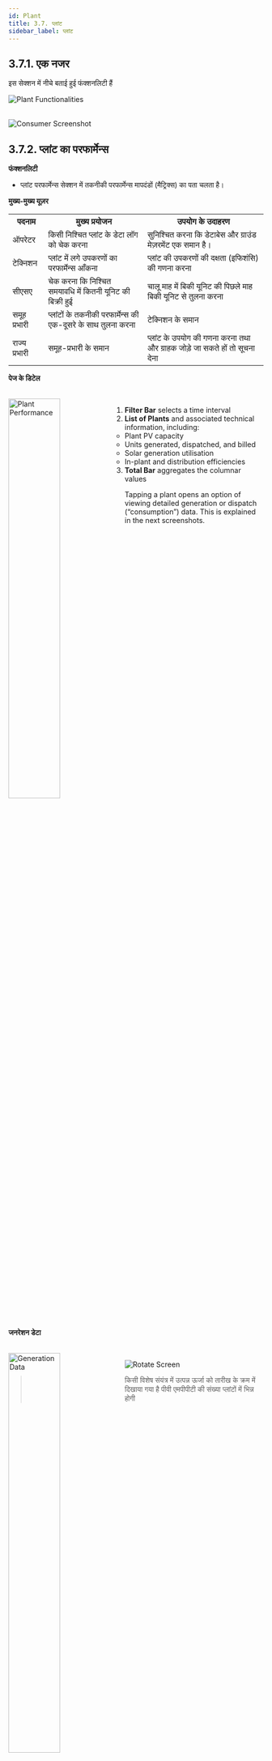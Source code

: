 ```yaml
---
id: Plant
title: 3.7. प्लांट
sidebar_label: प्लांट
---
```



## 3.7.1. एक नजर
इस सेक्शन में नीचे बताई हुई फंक्शनलिटी हैं

![Plant Functionalities](./assets/3.70_PlantTabs.svg)
<br/><br/>

![Consumer Screenshot](./assets/3.71_PlantTabScreenShot.png)
 
## 3.7.2. प्लांट का परफार्मेन्स
**फंक्शनलिटी**
* प्लांट परफार्मेन्स सेक्शन में तकनीकी परफार्मेन्स मापदंडों (मैट्रिक्स) का पता चलता है।

**मुख्य-मुख्य यूज़र**
<table>
  <tr>
    <th>पदनाम</th>
    <th>मुख्य प्रयोजन</th>
    <th>उपयोग के उदाहरण</th>
  </tr>
  <tr>
    <td>ऑपरेटर</td>
    <td>किसी निश्चित प्लांट के डेटा लॉग को चेक करना</td>
    <td>सुनिश्चित करना कि डेटाबेस और ग्राउंड मेज़रमेंट एक समान है।</td>
  </tr>
  <tr>
    <td>टेक्निशन</td>
    <td>प्लांट में लगे उपकरणों का परफार्मेन्स आँकना</td>
    <td>प्लांट की उपकरणों की दक्षता (इफिशंसि) की गणना करना</td>
  </tr>
  <tr>
    <td>सीएसए</td>
    <td>चेक करना कि निश्चित समयावधि में कितनी यूनिट की बिक्री हुई</td>
    <td>चालू माह में बिकी यूनिट की पिछले माह बिकी यूनिट से तुलना करना</td>
  </tr>
  <tr>
    <td>समूह प्रभारी</td>
    <td>प्लांटों के तकनीकी परफार्मेन्स की एक-दूसरे के साथ तुलना करना</td>
    <td>टेक्निशन के समान</td>
  </tr>
  <tr>
    <td>राज्य प्रभारी</td>
    <td>समूह-प्रभारी के समान</td>
    <td>प्लांट के उपयोग की गणना करना तथा और ग्राहक जोड़े जा सकते हों तो सूचना देना</td>
  </tr>
</table>


**पेज के डिटेल**

<br clear="right"/>
<img align="left" src={useBaseUrl("img/scrnshts/3.7.2_1_PlantPerformance.png")} alt="Plant Performance" width="45%"/>

 
1.  **Filter Bar** selects a time interval
2.  **List of Plants** and associated technical information, including:
    * Plant PV capacity
    * Units generated, dispatched, and billed
    * Solar generation utilisation
    * In-plant and distribution efficiencies
3.  **Total Bar** aggregates the columnar values

Tapping a plant opens an option of viewing detailed generation or dispatch (“consumption”) data. This is explained in the next screenshots.

<br clear="both"/>
<br></br><br></br>


<!-- ![Plant Performance](./assets/3.72_PlantPerformance.png)  -->

**जनरेशन डेटा**

<br clear="right"/>
<img align="left" src={useBaseUrl("img/scrnshts/3.7.2_2_PlantPerformance.png")} alt="Generation Data" width="45%"/>

![Rotate Screen](/img/scrnshts/App_RotateScreen.png)
 
> किसी विशेष संयंत्र में उत्पन्न ऊर्जा को तारीख के क्रम में दिखाया गया है
> पीवी एमपीपीटी की संख्या प्लांटों में भिन्न होगी

<br clear="both"/>

<!-- ![Generation Data](./assets/3.73_GenerationData.png) -->

**खपत का डेटा**

<br clear="right"/>
<img align="left" src={useBaseUrl("img/scrnshts/3.7.2_3_PlantPerformance.png")} alt="Consumption Data" width="45%"/>

![Rotate Screen](/img/scrnshts/App_RotateScreen.png)
 
> एक विशेष संयंत्र से भेजी गई ऊर्जा ("भस्म") तिथि के क्रम में दर्शाई गई है
> फीडरों की संख्या अलग-अलग होगी

<br clear="both"/>

<!-- ![Consumption Data](./assets/3.74_ConsumptionData.png) -->


## 3.7.3. प्लांट का उपयोग
**फंक्शनलिटी**
* प्लांट यूटिलाइजेशन सेक्शन में हर प्लांट के तकनीकी परफार्मेन्स के मापदंड (मेट्रिक्स) और बिजली की खपत का विवरण रहता है।
* यह फंक्शनलिटी केवल एचसीएलएफ एजेंटों के पास होती है।

**मुख्य-मुख्य यूज़र**
<table>
  <tr>
    <th>पदनाम</th>
    <th>मुख्य प्रयोजन</th>
    <th>उपयोग के उदाहरण</th>
  </tr>
  <tr>
    <td>टेक्निशन</td>
    <td>प्लांट के उपकरणों का परफार्मेन्स आँकना</td>
    <td>प्लांट की तथा वितरण की दक्षता (इफिशंसि) की गणना करना</td>
  </tr>
  <tr>
    <td>समूह प्रभारी</td>
    <td>चेक करना कि उपयोगकर्ताओं के अलग-अलग समूहों ने कितनी यूनिट की खपत की है।</td>
    <td>सूक्ष्म उद्यमों (माइक्रो एंटरप्राइजेस) की बिजली की हर महीने की मांग की तुलना करना</td>
  </tr>
  <tr>
    <td>राज्य प्रभारी</td>
    <td>विभिन्न प्लांटों के तकनीकी परफार्मेन्स की तुलना करना</td>
    <td>प्लांट के उपयोग की गणना करना तथा और ग्राहक जोड़े जा सकते हों तो सूचना देना</td>
  </tr>
</table>


**पेज के डिटेल**

<br clear="right"/>
<img align="left" src={useBaseUrl("img/scrnshts/3.7.3_PlantUtilization.png")} alt="Plant Utilization" width="45%"/>

![Rotate Screen](/img/scrnshts/App_RotateScreen.png)
 
> प्रत्येक घटक और चर के लिए उपयोग डेटा को दर्शाया गया है।
> उपयोग प्रतिशत प्लांट से प्लांट में भिन्न होगा

<br clear="both"/>


<!-- ![Plant Utilization](./assets/3.75_PlantUtilisation.png) -->


## 3.7.4. उत्पादन का डेटा दर्ज करना
**फंक्शनलिटी**
* ऐड जनरेशन डेटा मॉड्यूल से यूज़र बिजली उत्पादन का डेटा कंपनी के डेटाबेस में दर्ज कर सकता है

**मुख्य-मुख्य यूज़र**
<table>
  <tr>
    <th>पदनाम</th>
    <th>मुख्य प्रयोजन</th>
    <th>उपयोग के उदाहरण</th>
  </tr>
  <tr>
    <td>ऑपरेटर</td>
    <td>किसी निश्चित तारीख के उत्पादन का डेटा दर्ज करना</td>
    <td>हर सोलर एमपीपीटी से जनरेट हुई यूनिट की हर दिन रीडिंग लेना और एप्प में रिकॉर्ड करना</td>
  </tr>
  <tr>
    <td>टेक्निशन</td>
    <td>ऑपरेटर के समान</td>
    <td>ऑपरेटर के समानr</td>
  </tr>
  <tr>
    <td>समूह प्रभारी</td>
    <td>ऑपरेटर के समान</td>
    <td>ऑपरेटर के समान</td>
  </tr>
  <tr>
    <td>राज्य प्रभारी</td>
    <td>ऑपरेटर के समान</td>
    <td>ऑपरेटर के समान</td>
  </tr>
</table>


**पेज के डिटेल**

<br clear="right"/>
<img align="left" src={useBaseUrl("img/scrnshts/3.7.4_1_AddGenerationData.png")} alt="Add Generation Data" width="45%"/>
<br></br><br></br>

1.   **संयंत्र चयन** पहले कदम के रूप में किया जाना चाहिए
2.   **तिथि चयन** डेटा इनपुट के लिए (केवल नारंगी डॉट्स के साथ तारीखों का चयन किया जा सकता है, और सबसे पुराना डेटा पहले दर्ज किया जाना चाहिए)

वांछित तिथि का दोहन अगले स्क्रीनशॉट में दिखाए गए डेटा जोड़ पृष्ठ पर रीडायरेक्ट करता है

<br clear="both"/>
<br clear="right"/>
<img align="left" src={useBaseUrl("img/scrnshts/3.7.4_2_AddGenerationData.png")} alt="Add Generation Data" width="45%"/>
<br></br><br></br><br></br>

1.   **जेनरेशन डेटा एंट्री** एमपीपीटी-वार की जाती है
2.   **डेटा हैडर** संयंत्र और तारीख से मिलकर पृष्ठ के शीर्ष पर दिए गए हैं

<br clear="both"/>
<br clear="right"/>
<img align="left" src={useBaseUrl("img/scrnshts/3.7.4_3_AddGenerationData.png")} alt="Add Generation Data" width="45%"/>
<br></br><br></br><br></br>

1.   **पुष्टि करें और सबमिट करें** दर्ज किए गए डेटा की सटीकता की जांच की

<br clear="both"/>


<!-- ![Add Generation Data](./assets/3.76_AddGenerationData1.png)

![Add Generation Data](./assets/3.77_AddGenerationData2.png) -->



## 3.7.5. खपत का डेटा दर्ज करना
**फंक्शनलिटी**
* ऐड कंज़म्पशन डेटा मॉड्यूल से यूज़र प्लांट से प्रेषित बिजली का डेटा कंपनी के डेटाबेस में दर्ज कर सकता है।

**मुख्य-मुख्य यूज़र**
<table>
  <tr>
    <th>पदनाम</th>
    <th>मुख्य प्रयोजन</th>
    <th>उपयोग के उदाहरण</th>
  </tr>
  <tr>
    <td>ऑपरेटर</td>
    <td>किसी निश्चित तारीख को प्रेषित बिजली का डेटा दर्ज करना</td>
    <td>रोज हर फीडर की रीडिंग लेना और एप्प में रिकॉर्ड करना</td>
  </tr>
  <tr>
    <td>टेक्निशन</td>
    <td>ऑपरेटर के समान</td>
    <td>ऑपरेटर के समान</td>
  </tr>
  <tr>
    <td>समूह प्रभारी</td>
    <td>ऑपरेटर के समान</td>
    <td>ऑपरेटर के समान</td>
  </tr>
  <tr>
    <td>राज्य प्रभारी</td>
    <td>ऑपरेटर के समान</td>
    <td>ऑपरेटर के समान</td>
  </tr>
</table>

**पेज के डिटेल**

<br clear="right"/>
<img align="left" src={useBaseUrl("img/scrnshts/3.7.5_1_AddConsumptionData.png")} alt="Add Consumption Data" width="45%"/>
<br></br><br></br>

1.   **संयंत्र चयन** पहले कदम के रूप में किया जाना चाहिए
2.   **तिथि चयन** डेटा इनपुट के लिए (केवल नारंगी डॉट्स के साथ तारीखों का चयन किया जा सकता है, और सबसे पुराना डेटा पहले दर्ज किया जाना चाहिए)

अगले स्क्रीनशॉट में दिखाए गए डेटा जोड़ पृष्ठ पर वांछित दिनांक को पुनर्निर्देशित करना

<br clear="both"/>
<br clear="right"/>
<img align="left" src={useBaseUrl("img/scrnshts/3.7.5_2_AddConsumptionData.png")} alt="Add Consumption Data" width="45%"/>
<br></br><br></br><br></br>

1.   **डेटा हैडर** संयंत्र और तारीख से मिलकर पृष्ठ के शीर्ष पर दिए गए हैं
2.   **उपभोग डेटा प्रविष्टि** फीडर के क्रम में किया जाता है, संदर्भ के लिए दिखाए गए पिछले रीडिंग के विवरण के साथ
3.   **पुष्टि करें और सबमिट करें** दर्ज किए गए डेटा की सटीकता की जांच की

<br clear="both"/>


<!-- ![Add Generation Data](./assets/3.78_AddGenData.png)

![Add Generation Data](./assets/3.79_AddGenData2.png) -->


## 3.7.6. डीज़ल की खपत
**फंक्शनलिटी**
* डीज़ल कंज़्मप्शन सेक्शन में यूज़र प्लांट के ईंधन खर्च का विवरण रसीदों के फोटो के साथ दर्ज कर सकता है
* पिछले खर्च और डीज़ल जनरेटर के उपयोग का डेटा भी देखा जा सकता है
* ईंधन खर्च की प्रधान कार्यालय द्वारा प्रतिपूर्ति (रिइंबर्समेंट) की जाती है

**मुख्य-मुख्य यूज़र**
<table>
  <tr>
    <th>पदनाम</th>
    <th>मुख्य प्रयोजन</th>
    <th>उपयोग के उदाहरण</th>
  </tr>
  <tr>
    <td>समूह प्रभारी</td>
    <td>डीज़ल के खर्च और उपयोग का रिकॉर्ड मेन्टेन करना</td>
    <td>समूह के किसी प्लांट के लिए डीज़ल की खरीदी दर्ज करना</td>
  </tr>
  <tr>
    <td>राज्य प्रभारी</td>
    <td>विभिन्न प्लांट में डीज़ल पर हुए खर्च और उपयोग का रिव्यू करना</td>
    <td>विभिन्न प्लांट / विभिन्न समय की ईंधन क्षमता की तुलना कर यह चेक करना कि ईंधन की चोरी तो नहीं हो रही है</td>
  </tr>
</table>

<br/>

**पेज के डिटेल**

<br clear="right"/>
<img align="left" src={useBaseUrl("img/scrnshts/3.7.6_1_DieselConsumption.png")} alt="Diesel Consumption" width="45%"/>

1.   **फ़िल्टर बार** ईंधन खर्च और उपयोग की समीक्षा के लिए एक समय अंतराल का चयन करता है
2.   **सारांश** ईंधन उपयोग और खर्चों के बारे में मुख्य डेटा-पॉइंट देता है

शीर्ष दाईं ओर स्थित सूचना आइकन संयंत्र-दर-संयंत्र तुलना में पुनर्निर्देशित करता है, जैसा कि अगले स्क्रीनशॉट में बताया गया है

3.   **खरीद की सूची** विवरण डीजल खरीद
4.   **उपभोग डेटा जोड़ें** बटन उपयोगकर्ता को एक नया ईंधन खर्च प्रस्तुत करने की अनुमति देता है, जैसा कि बाद के स्क्रीनशॉट में समझाया गया है
5.   **फ़िल्टर बटन** में फ़िल्टर बार के समान कार्यक्षमता है

<br clear="both"/>
<br clear="right"/>
<img align="left" src={useBaseUrl("img/scrnshts/3.7.6_2_DieselConsumption.png")} alt="Diesel Consumption" width="45%"/>

![Data Entry](/img/scrnshts/App_DataEntry.png)

डीज़ल उपभोग पृष्ठ जोड़ें उपयोगकर्ता को नए ईंधन खर्चों को रिकॉर्ड करने की अनुमति देता है

3.  **खपत डेटा** कंपनी के रिकॉर्ड और प्रतिपूर्ति के लिए जोड़ा जाना चाहिए
4.  **चालान नंबर** बिल पर पाया जा सकता है
5.  **बिल चित्र** को प्रमाण के रूप में जोड़ा जाना चाहिए

<br clear="both"/>
<br clear="right"/>
<img align="left" src={useBaseUrl("img/scrnshts/3.7.6_3_DieselConsumption.png")} alt="Diesel Consumption" width="45%"/>
<br></br><br></br><br></br>

4.  **पुष्टि करें** जानकारी की समीक्षा के बाद टैप किया जाना चाहिए
5.  **सबमिट करें** डेटा प्रविष्टि को पूरा करने के लिए टैप किया गया

<br clear="both"/>
<br clear="right"/>
<img align="left" src={useBaseUrl("img/scrnshts/3.7.6_4_DieselConsumption.png")} alt="Diesel Consumption" width="45%"/>
<br></br>

यह पृष्ठ उपयोगकर्ता को प्रत्येक संयंत्र के लिए हाल के डीजल खर्चों को देखने की अनुमति देता है

1.  **फ़िल्टर बार** ब्याज की तिथि निर्दिष्ट करने के लिए
2.  **प्लांट की सूची** ईंधन खर्च पर मासिक डेटा के साथ
3.  **ग्रीन पंक्तियाँ** एकत्रित क्लस्टर डेटा दिखाती हैं
4.  **कुल बार** सभी प्लांट को एकत्रित करता है

<br clear="both"/>


<!-- ![Diesel Consumption](./assets/3.80_DeiselConsumption1.png)

![Diesel Consumption](./assets/3.81_DeiselConsumption2.png)

![Diesel Consumption](./assets/3.82_DeiselConsumption3.png) -->


## 3.7.7. बैंक में डिपॉज़िट
**फ्क्शनलिटी**
* ग्राहकों से प्राप्त नकदी को कंपनी के बैंक अकाउंट में जमा करने की सूचना देने का इंटरफेस 
* विगत में जमा की गई राशियों का रिकॉर्ड और विवरण देखा जा सकता है। साथ में प्लांट में रखी नकदी का रिकॉर्ड भी मिलता है।

**मुख्य-मुख्य यूज़र**
<table>
  <tr>
    <th>पदनाम</th>
    <th>मुख्य प्रयोजन</th>
    <th>उपयोग के उदाहरण</th>
  </tr>
  <tr>
    <td>सीएसए</td>
    <td>बैंक में जमा की गई नई राशियाँ दर्ज करना </td>
    <td>ग्राहकों से प्राप्त नकदी कंपनी के बैंक अकाउंट में जमा करना</td>
  </tr>
  <tr>
    <td>समूह प्रभारी</td>
    <td>समूह के प्लांट से प्राप्त हो रही नकदी (कैश फ्लो) देखना</td>
    <td>चेक करना कि ग्राहकों से प्राप्त नकदी में से कितनी अब तक फील्ड एजेंट के पास है और बैंक में जमा की जानी है</td>
  </tr>
  <tr>
    <td>राज्य प्रभारी</td>
    <td>राज्य के प्लांट से प्राप्त हो रही नकदी (कैश फ्लो) देखना</td>
    <td>सुनिश्चित करना कि बैंक में जमा हो रही राशियाँ ठीक हैं और समय पर जमा हो रही हैं</td>
  </tr>
</table>

**पेज के डिटेल**

पेज में निम्नलिखित टैब रखे गए हैं -

| बैंक जमा | हाथ में कैश रिपोर्ट | बैंक जमा की समीक्षा |
|---|---|---|
| ऐतिहासिक बैंक जमा की विस्तृत सूची | संग्रह और जमा का पौध-वार अवलोकन | सभी बैंक जमाओं का अवलोकन और पुष्टि की गई |


### 3.7.7.1. बैंक डिपॉज़िट टैब

<br clear="right"/>
<img align="left" src={useBaseUrl("img/scrnshts/3.7.7.1_1_BankDepositTab.png")} alt="Bank Deposit Tab" width="45%"/>

1.   **नेविगेशन बार** वर्तमान टैब को इंगित करता है और टैप या स्वाइप करके स्विच करने की अनुमति देता है
![Left Right Nav](/img/scrnshts/App_LeftRightNav.png)
2.   **फ़िल्टर बार** एक विशेष संयंत्र और समय अवधि का चयन करता है
3.   **जमाकर्ताओं की सूची** रसीद तस्वीर के साथ प्रत्येक बैंक जमा का विवरण
4.   **बैंक जमा डेटा जोड़ें** एक पृष्ठ पर पुनर्निर्देशित करता है जो उपयोगकर्ता को अगले स्क्रीनशॉट में दिखाए गए नए बैंक जमा को इनपुट करने की अनुमति देता है
5.   **सर्च आइकन** का उपयोग किसी विशेष रिकॉर्ड को खोजने के लिए किया जाता है

<br clear="both"/>
<br clear="right"/>
<img align="left" src={useBaseUrl("img/scrnshts/3.7.7.1_2_BankDepositTab.png")} alt="Bank Deposit Tab" width="45%"/>
<br></br><br></br>

1.   **बैंक जमा विवरण** एजेंट द्वारा भरा जाना है
2.   **सबमिट करें** फ़ॉर्म को पूरा करने के लिए टैप किया गया

<br clear="both"/>

<!-- ![Bank Deposit Tab](./assets/3.83_BankDeposit.png)

![Bank Deposit Tab](./assets/3.84_AddBankDeposit.png) -->

### 3.7.7.2. प्लांट में रखी नकदी (इन-हैंड कैश) रिपोर्ट टैब

<br clear="right"/>
<img align="left" src={useBaseUrl("img/scrnshts/3.7.7.2_InHandCashReport.png")} alt="In Hand Cash Report tab" width="45%"/>

1.   **नेविगेशन बार** वर्तमान टैब को इंगित करता है और टैप या स्वाइप करके स्विच करने की अनुमति देता है
![Left Right Nav](/img/scrnshts/App_LeftRightNav.png)
2.   **फ़िल्टर बार** एक विशेष समय अवधि का चयन करता है
3.   **प्लांट की सूची** कुल संग्रह, जमा, और संयंत्र में शेष नकदी की मात्रा के साथ
4.   **कुल बार** सभी प्लांट पर समुच्चय
5.   **हरी पंक्तियाँ** समूहों पर कुल

<br clear="both"/>

<!-- ![In Hand Cash Report tab](./assets/3.85_InHandCashTab.png) -->

### 3.7.7.3. बैंक डिपॉज़िट रिव्यू टैब


<br clear="right"/>
<img align="left" src={useBaseUrl("img/scrnshts/3.7.7.3_BankDepositReviewTab.png")} alt="Bank Deposit Review tab" width="45%"/>

1.   **नेविगेशन बार** वर्तमान टैब को इंगित करता है और टैप या स्वाइप करके स्विच करने की अनुमति देता है
![Left Right Nav](/img/scrnshts/App_LeftRightNav.png)
2.   **फ़िल्टर बार** एक विशेष समय अवधि का चयन करता है
3.   **प्लांट की सूची** कुल जमा और किसी भी विसंगतियों के साथ प्राप्त जमा
4.   **कुल बार** सभी प्लांट पर समुच्चय
5.   **हरी पंक्तियाँ** समूहों पर कुल

<br clear="both"/>

<!-- ![Bank Deposit Review tab](./assets/3.86_BankDepositReviewTab.png) -->


## 3.7.8. प्लांट शट-डाउन की सूचना
**फंक्शनलिटी**
* प्लांट शट-डाउन सूचना से यूज़र किसी निश्चित प्लांट के निश्चित फीडर को मैनुअली बंद कर सकता है

**मुख्य-मुख्य यूज़र**
<table>
  <tr>
    <th>पदनाम</th>
    <th>मुख्य प्रयोजन</th>
    <th>उपयोग के उदाहण</th>
  </tr>
  <tr>
    <td>समूह प्रभारी</td>
    <td>बिजली की आपूर्ति अस्थायी रूप से बंद करना</td>
    <td>निश्चित समय-अवधि के लिए किसी फीडर को मेन्टेन्स के लिए बंद करना</td>
  </tr>
  <tr>
    <td>राज्य प्रभारी</td>
    <td>समूह-प्रभारी के समान</td>
    <td>समूह प्रभारी के समान</td>
  </tr>
</table>


**पेज के डिटेल**

<br clear="right"/>
<img align="left" src={useBaseUrl("img/scrnshts/3.7.8_1_PlantShutdownInfo.png")} alt="Plant Status" width="45%"/>
<br></br><br></br>

1.   **संयंत्र विवरण** (प्लांट नाम और फीडर) ड्रॉप-डाउन सूचियों से चुना गया
2.   **सबमिट करें** संयंत्र के सभी विवरण भरने के बाद टैप किया जाना चाहिए

<br clear="both"/>
<br clear="right"/>
<img align="left" src={useBaseUrl("img/scrnshts/3.7.8_2_PlantShutdownInfo.png")} alt="Plant Status" width="45%"/>
<br></br><br></br>

1.   **दिनांक फ़िल्टर** एक विशेष तिथि पर संयंत्र की स्थिति को देखने के लिए लागू किया जाना चाहिए
2.   **प्लांट स्थिति** किसी विशेष तिथि को टैप करने पर, उपयोगकर्ता को स्क्रीनशॉट में दिए गए प्लांट फीडर स्टेटस पेज पर भेज दिया जाएगा।
3.   **सबमिट करें** सभी प्लांट विवरण भरने के बाद टैप किया जाना चाहिए

<br clear="both"/>
<br clear="right"/>
<img align="left" src={useBaseUrl("img/scrnshts/3.7.8_3_PlantShutdownInfo.png")} alt="Plant Status" width="45%"/>
<br></br><br></br>

1.   **फीडर की स्थिति** एक विशेष तिथि के लिए प्रदर्शित की जाती है, फीडरों को व्यक्तिगत रूप से अपने संबंधित चेकबॉक्स को अनचेक करके बंद किया जाना चाहिए
2.   **सबमिट करें** प्रक्रिया को पूरा करने के लिए

<br clear="both"/>


<!-- ![Plant Status](./assets/3.87_PlantStatus1.png)

![Plant Status](./assets/3.88_PlantStatus2.png)

![Plant Status](./assets/3.89_PlantStatus3.png) -->



## 3.7.9. प्लांट का रख-रखाव (मेन्टेनेन्स)
**फंक्शनलिटी**
* Allows the users to log technical maintenance activities which have happened at a plant

**मुख्य-मुख्य यूज़र**
<table>
  <tr>
    <th>पदनाम</th>
    <th>मुख्य प्रयोजन</th>
    <th>उपयोग के उदाहरण</th>
  </tr>
  <tr>
    <td>समूह प्रभारीसमूह प्रभारी</td>
    <td>प्लांट के रख-रखाव संबंधी कार्य को दर्ज करना</td>
    <td>डीज़ल जनरेटर सर्विसिंग या पीवी पैनल की मरम्मत की सूचना दर्ज करना</td>
  </tr>
  <tr>
    <td>राज्य प्रभारी</td>
    <td>समूह प्रभारी के समान</td>
    <td>समूह प्रभारी के समान</td>
  </tr>
</table>

**पेज के डिटेल**

<br clear="right"/>
<img align="left" src={useBaseUrl("img/scrnshts/3.7.9_1_PlantMaintenance.png")} alt="Plant Maintenance" width="45%"/>
<br></br><br></br>

![Data Entry](/img/scrnshts/App_DataEntry.png)
1.  **रखरखाव गतिविधि जोड़ें** जानकारी (गतिविधि के प्रकार के आधार पर प्रपत्र अपडेट)

<br clear="both"/>
<br clear="right"/>
<img align="left" src={useBaseUrl("img/scrnshts/3.7.9_2_PlantMaintenance.png")} alt="Plant Maintenance" width="45%"/>
<br></br><br></br>

2.   **रिमार्क** मुद्दे के संबंध में अतिरिक्त जानकारी देने के लिए उपयोगकर्ता द्वारा बनाया गया
3.   **अटैचमेंट** फोटो को मुद्दे के प्रमाण के रूप में जोड़ा जाना चाहिए

On completion of the data input, confirm
and submit to complete the process

<br clear="both"/>

<!-- ![Plant Maintenance](./assets/3.90_PlantMaintenance1.png)

![Plant Maintenance](./assets/3.91_PlantMaintenance2.png) -->


## 3.7.10. डीज़ल जनरेटर (डीजी) लॉग
**फंक्शनलिटी**
* डीजी लॉग सेक्शन से यूज़र डीज़ल जनरेटर के परफार्मेन्स और रन-टाइम का पता लगाता है

**मुख्य-मुख्य यूज़र**
<table>
  <tr>
    <th>पदनाम</th>
    <th>मुख्य प्रयोजन</th>
    <th>उपयोग के उदाहरण</th>
  </tr>
  <tr>
    <td>ऑपरेटर</td>
    <td>दर्ज करना कि डीज़ल जनरेटर कितने समय चला और उससे कितने यूनिट बिजली पैदा हुई</td>
    <td>जब-जब भी डीज़ल जनरेटर चालू किया जाए, हर बार रिकॉर्ड करना</td>
  </tr>
  <tr>
    <td>टेक्निशन</td>
    <td>ऑपरेटर के समान</td>
    <td>ऑपरेटर के समान</td>
  </tr>
  <tr>
    <td>सीएसए</td>
    <td>ऑपरेटर के समान</td>
    <td>ऑपरेटर के समान</td>
  </tr>
  <tr>
    <td>समूह प्रभारी</td>
    <td>विभिन्न प्लांट में जनरेटर का उपयोग देखना</td>
    <td>चेक करना कि विभिन्न प्लांटों की बैकअप जनरेटर पर निर्भरता समय-समय पर किस प्रकार बदलती रहती है</td>
  </tr>
  <tr>
    <td>राज्य प्रभारी</td>
    <td>समूह-प्रभारी की तरह</td>
    <td>समूह-प्रभारी की तरह</td>
  </tr>
</table>

**पेज के डिटेल**

<br clear="right"/>
<img align="left" src={useBaseUrl("img/scrnshts/3.7.10_1_DGLog.png")} alt="DG Log Summary" width="45%"/>
<br></br><br></br><br></br>

1.   **फ़िल्टर बार** समय अवधि का चयन करने के लिए
2.   **प्लांट की सूची** समय अंतराल में उत्पन्न रन घंटे और इकाइयाँ दिखाना
3.   **कुल बार** सभी प्लांट पर समुच्चय

<br clear="both"/>
<br clear="right"/>
<img align="left" src={useBaseUrl("img/scrnshts/3.7.10_2_DGLog.png")} alt="DG Log Summary" width="45%"/>
<br></br><br></br><br></br>

एक विशेष संयंत्र के दोहन को एक विस्तृत DG रन लॉग में पुनर्निर्देशित करता है

1.   **डीजी लॉग** डीजी द्वारा चलाए जा रहे सभी उदाहरणों का विवरण
2.   **डीजी लॉग एंट्री जोड़ें** उपयोगकर्ताओं को अगले स्क्रीनशॉट में समझाया गया डीजी रनटाइम डेटा इनपुट करने की अनुमति देता है

<br clear="both"/>
<br clear="right"/>
<img align="left" src={useBaseUrl("img/scrnshts/3.7.10_3_DGLog.png")} alt="DG Log Summary" width="45%"/>
<br></br><br></br><br></br><br></br>

1.   **डीजी लॉगिंग** उपयोगकर्ता द्वारा जोड़ी गई जानकारी
2.   **सबमिट करें** प्रविष्टि को पूरा करने के लिए टैप किया गया

<br clear="both"/>


<!-- ![DG Log Summary](./assets/3.92_DGLogSum.png)

![DG Log Individual](./assets/3.93_DGLogSpecific.png)

![DG Run Time](./assets/3.94_DGRunTime.png) -->
